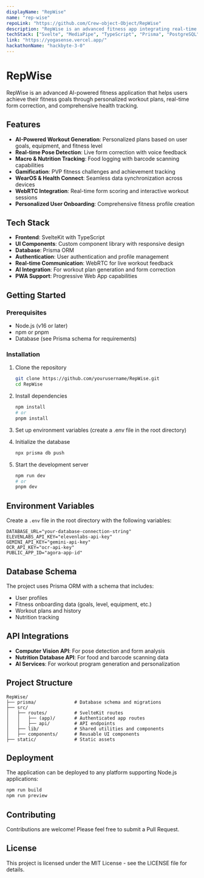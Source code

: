 ```yaml
---
displayName: "RepWise"
name: "rep-wise"
repoLink: "https://github.com/Crew-object-Object/RepWise"
description: "RepWise is an advanced fitness app integrating real-time pose detection with voice feedback, macro tracking with barcode scanning, and AI-powered workout programs."
techStack: ["Svelte", "MediaPipe", "TypeScript", "Prisma", "PostgreSQL", "TailwindCSS", "ShadcnUI"]
link: "https://yogasense.vercel.app/"
hackathonName: "hackbyte-3-0"
---
```


# RepWise

RepWise is an advanced AI-powered fitness application that helps users achieve their fitness goals through personalized workout plans, real-time form correction, and comprehensive health tracking.

## Features

- **AI-Powered Workout Generation**: Personalized plans based on user goals, equipment, and fitness level
- **Real-time Pose Detection**: Live form correction with voice feedback
- **Macro & Nutrition Tracking**: Food logging with barcode scanning capabilities
- **Gamification**: PVP fitness challenges and achievement tracking
- **WearOS & Health Connect**: Seamless data synchronization across devices
- **WebRTC Integration**: Real-time form scoring and interactive workout sessions
- **Personalized User Onboarding**: Comprehensive fitness profile creation

## Tech Stack

- **Frontend**: SvelteKit with TypeScript
- **UI Components**: Custom component library with responsive design
- **Database**: Prisma ORM
- **Authentication**: User authentication and profile management
- **Real-time Communication**: WebRTC for live workout feedback
- **AI Integration**: For workout plan generation and form correction
- **PWA Support**: Progressive Web App capabilities

## Getting Started

### Prerequisites

- Node.js (v16 or later)
- npm or pnpm
- Database (see Prisma schema for requirements)

### Installation

1. Clone the repository

   ```bash
   git clone https://github.com/yourusername/RepWise.git
   cd RepWise
   ```

2. Install dependencies

   ```bash
   npm install
   # or
   pnpm install
   ```

3. Set up environment variables (create a .env file in the root directory)

4. Initialize the database

   ```bash
   npx prisma db push
   ```

5. Start the development server
   ```bash
   npm run dev
   # or
   pnpm dev
   ```

## Environment Variables

Create a `.env` file in the root directory with the following variables:

```
DATABASE_URL="your-database-connection-string"
ELEVENLABS_API_KEY="elevenlabs-api-key"
GEMINI_API_KEY="gemini-api-key"
OCR_API_KEY="ocr-api-key"
PUBLIC_APP_ID="agora-app-id"
```

## Database Schema

The project uses Prisma ORM with a schema that includes:

- User profiles
- Fitness onboarding data (goals, level, equipment, etc.)
- Workout plans and history
- Nutrition tracking

## API Integrations

- **Computer Vision API**: For pose detection and form analysis
- **Nutrition Database API**: For food and barcode scanning data
- **AI Services**: For workout program generation and personalization

## Project Structure

```
RepWise/
├── prisma/              # Database schema and migrations
├── src/
│   ├── routes/          # SvelteKit routes
│   │   ├── (app)/       # Authenticated app routes
│   │   ├── api/         # API endpoints
│   ├── lib/             # Shared utilities and components
│   ├── components/      # Reusable UI components
├── static/              # Static assets
```

## Deployment

The application can be deployed to any platform supporting Node.js applications:

```bash
npm run build
npm run preview
```

## Contributing

Contributions are welcome! Please feel free to submit a Pull Request.

## License

This project is licensed under the MIT License - see the LICENSE file for details.


